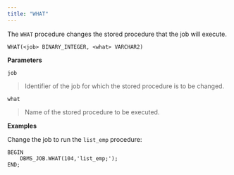 ```yaml
---
title: "WHAT"
---
```




The `WHAT` procedure changes the stored procedure that the job will execute.

``` text
WHAT(<job> BINARY_INTEGER, <what> VARCHAR2)
```

**Parameters**

`job`

> Identifier of the job for which the stored procedure is to be changed.

`what`

> Name of the stored procedure to be executed.

**Examples**

Change the job to run the `list_emp` procedure:

``` text
BEGIN
    DBMS_JOB.WHAT(104,'list_emp;');
END;
```
